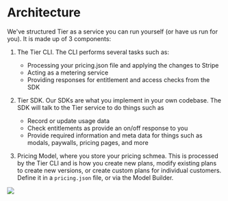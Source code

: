 # Architecture

We've structured Tier as a service you can run yourself (or have us run for you). It is made up of 3 components:

1. The Tier CLI. The CLI performs several tasks such as:
    - Processing your pricing.json file and applying the changes to Stripe
    - Acting as a metering service
    - Providing responses for entitlement and access checks from the SDK

2. Tier SDK. Our SDKs are what you implement in your own codebase. The SDK will talk to the Tier service to do things such as
    - Record or update usage data
    - Check entitlements as provide an on/off response to you
    - Provide required information and meta data for things such as modals, paywalls, pricing pages, and more

3. Pricing Model, where you store your pricing schmea. This is processed by the Tier CLI and is how you create new plans, modify existing plans to create new versions, or create custom plans for individual customers. Define it in a `pricing.json` file, or via the Model Builder.

![](/images/tier-concepts/architecture.webp)
